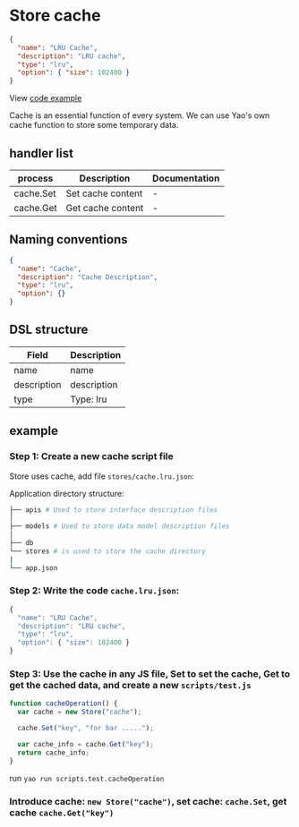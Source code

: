 # Store cache

<Detail title="View source code">

```json
{
  "name": "LRU Cache",
  "description": "LRU cache",
  "type": "lru",
  "option": { "size": 102400 }
}
```

</Detail>

View [code example](#example)

Cache is an essential function of every system. We can use Yao's own cache function to store some temporary data.

## handler list

| process   | Description       | Documentation |
| --------- | ----------------- | ------------- |
| cache.Set | Set cache content | -             |
| cache.Get | Get cache content | -             |

## Naming conventions

```json
{
  "name": "Cache",
  "description": "Cache Description",
  "type": "lru",
  "option": {}
}
```

## DSL structure

| Field       | Description |
| ----------- | ----------- |
| name        | name        |
| description | description |
| type        | Type: lru   |

## example

### Step 1: Create a new cache script file

Store uses cache, add file `stores/cache.lru.json`:

Application directory structure:

```bash
├── apis # Used to store interface description files
│
├── models # Used to store data model description files
│
├── db
└── stores # is used to store the cache directory
|
└── app.json
```

### Step 2: Write the code `cache.lru.json`:

```javascript
{
  "name": "LRU Cache",
  "description": "LRU cache",
  "type": "lru",
  "option": { "size": 102400 }
}

```

### Step 3: Use the cache in any JS file, Set to set the cache, Get to get the cached data, and create a new `scripts/test.js`

```javascript
function cacheOperation() {
  var cache = new Store("cache");

  cache.Set("key", "for bar .....");

  var cache_info = cache.Get("key");
  return cache_info;
}
```

run `yao run scripts.test.cacheOperation`

### Introduce cache: `new Store("cache")`, set cache: `cache.Set`, get cache `cache.Get("key")`

<Div style={{ display: "flex", justifyContent: "space-between" }}>
  <Link type="prev" title="Import" link="Manual/Widgets/Import"></Link>
  <Link type="next" title="Task" link="Manual/Widgets/Task"></Link>
</Div>
